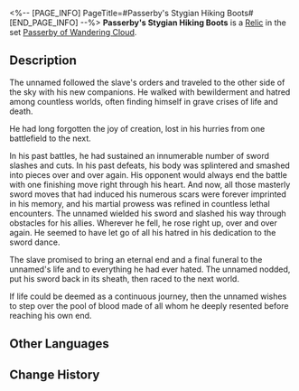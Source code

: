 <%-- [PAGE_INFO]
PageTitle=#Passerby's Stygian Hiking Boots#
[END_PAGE_INFO] --%>
{{Relic Infobox
|id        = 61014
|image     = Item Passerby's Stygian Hiking Boots.png{{subst:void|<!--$UPLOAD:<<SpriteOutput/RelicFigures/IconRelic_101_4.png>-<Item Passerby's Stygian Hiking Boots.png>-<Relic Icons>>-->}}
|set       = Passerby of Wandering Cloud
|piece     = Feet
|mentions  = 
}}
{{Description|A durable pair of boots that have left shoe-prints on many worlds and have witnessed many lethal situations.}}
'''Passerby's Stygian Hiking Boots''' is a [[Relic]] in the set [[Passerby of Wandering Cloud]].

==Description==
The unnamed followed the slave's orders and traveled to the other side of the sky with his new companions. He walked with bewilderment and hatred among countless worlds, often finding himself in grave crises of life and death.

He had long forgotten the joy of creation, lost in his hurries from one battlefield to the next.

In his past battles, he had sustained an innumerable number of sword slashes and cuts. In his past defeats, his body was splintered and smashed into pieces over and over again. His opponent would always end the battle with one finishing move right through his heart. And now, all those masterly sword moves that had induced his numerous scars were forever imprinted in his memory, and his martial prowess was refined in countless lethal encounters. The unnamed wielded his sword and slashed his way through obstacles for his allies. Wherever he fell, he rose right up, over and over again. He seemed to have let go of all his hatred in his dedication to the sword dance.

The slave promised to bring an eternal end and a final funeral to the unnamed's life and to everything he had ever hated. The unnamed nodded, put his sword back in its sheath, then raced to the next world.

If life could be deemed as a continuous journey, then the unnamed wishes to step over the pool of blood made of all whom he deeply resented before reaching his own end.

==Other Languages==
{{Other Languages
|en   = Passerby's Stygian Hiking Boots
|zhs  = 过客的冥途游履
|zht  = 過客的冥途遊履
|ja   = {{Rubi|過客|かかく}}の{{Rubi|冥途遊歴|めいどゆうれき}}
|ko   = 과객의 뒤안길 유랑 신발
|es   = Botas estigias del transeúnte
|fr   = Bottes de marche stygiennes du vagabond
|ru   = Мрачные сапоги скитальца
|th   = Passerby's Stygian Hiking Boots
|vi   = Đôi Giày Ảm Đạm Của Lãng Khách
|de   = Düstere Wanderstiefel des Wanderers
|id   = Passerby's Stygian Hiking Boots
|pt   = Botas de Caminhada Estige do Transeunte
}}

==Change History==
{{Change History|1.0}}